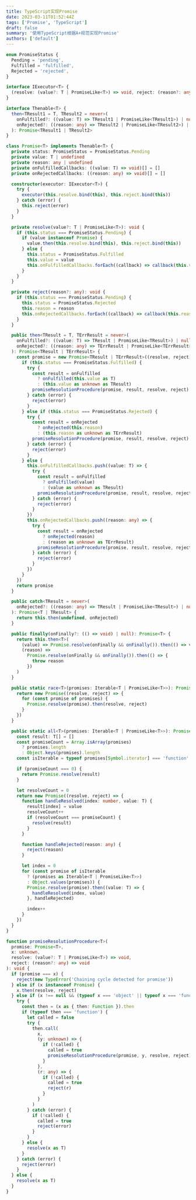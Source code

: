 ```yaml
---
title: TypeScript实现Promise
date: 2023-03-11T01:52:44Z
tags: ['Promise', 'TypeScript']
draft: false
summary: '使用TypeScript根据A+规范实现Promise'
authors: ['default']
---
```


```ts
enum PromiseStatus {
  Pending = 'pending',
  Fulfilled = 'fulfilled',
  Rejected = 'rejected',
}

interface IExecutor<T> {
  (resolve: (value?: T | PromiseLike<T>) => void, reject: (reason?: any) => void): void
}

interface Thenable<T> {
  then<TResult1 = T, TResult2 = never>(
    onFulfilled?: ((value: T) => TResult1 | PromiseLike<TResult1>) | null,
    onRejected?: ((reason: any) => TResult2 | PromiseLike<TResult2>) | null
  ): Promise<TResult1 | TResult2>
}

class Promise<T> implements Thenable<T> {
  private status: PromiseStatus = PromiseStatus.Pending
  private value: T | undefined
  private reason: any | undefined
  private onFulfilledCallbacks: ((value: T) => void)[] = []
  private onRejectedCallbacks: ((reason: any) => void)[] = []

  constructor(executor: IExecutor<T>) {
    try {
      executor(this.resolve.bind(this), this.reject.bind(this))
    } catch (error) {
      this.reject(error)
    }
  }

  private resolve(value?: T | PromiseLike<T>): void {
    if (this.status === PromiseStatus.Pending) {
      if (value instanceof Promise) {
        value.then(this.resolve.bind(this), this.reject.bind(this))
      } else {
        this.status = PromiseStatus.Fulfilled
        this.value = value
        this.onFulfilledCallbacks.forEach((callback) => callback(this.value as T))
      }
    }
  }

  private reject(reason?: any): void {
    if (this.status === PromiseStatus.Pending) {
      this.status = PromiseStatus.Rejected
      this.reason = reason
      this.onRejectedCallbacks.forEach((callback) => callback(this.reason))
    }
  }

  public then<TResult = T, TErrResult = never>(
    onFulfilled?: ((value: T) => TResult | PromiseLike<TResult>) | null,
    onRejected?: ((reason: any) => TErrResult | PromiseLike<TErrResult>) | null
  ): Promise<TResult | TErrResult> {
    const promise = new Promise<TResult | TErrResult>((resolve, reject) => {
      if (this.status === PromiseStatus.Fulfilled) {
        try {
          const result = onFulfilled
            ? onFulfilled(this.value as T)
            : (this.value as unknown as TResult)
          promiseResolutionProcedure(promise, result, resolve, reject)
        } catch (error) {
          reject(error)
        }
      } else if (this.status === PromiseStatus.Rejected) {
        try {
          const result = onRejected
            ? onRejected(this.reason)
            : (this.reason as unknown as TErrResult)
          promiseResolutionProcedure(promise, result, resolve, reject)
        } catch (error) {
          reject(error)
        }
      } else {
        this.onFulfilledCallbacks.push((value: T) => {
          try {
            const result = onFulfilled
              ? onFulfilled(value)
              : (value as unknown as TResult)
            promiseResolutionProcedure(promise, result, resolve, reject)
          } catch (error) {
            reject(error)
          }
        })
        this.onRejectedCallbacks.push((reason: any) => {
          try {
            const result = onRejected
              ? onRejected(reason)
              : (reason as unknown as TErrResult)
            promiseResolutionProcedure(promise, result, resolve, reject)
          } catch (error) {
            reject(error)
          }
        })
      }
    })
    return promise
  }

  public catch<TResult = never>(
    onRejected?: ((reason: any) => TResult | PromiseLike<TResult>) | null
  ): Promise<T | TResult> {
    return this.then(undefined, onRejected)
  }

  public finally(onFinally?: (() => void) | null): Promise<T> {
    return this.then<T>(
      (value) => Promise.resolve(onFinally && onFinally()).then(() => value),
      (reason) =>
        Promise.resolve(onFinally && onFinally()).then(() => {
          throw reason
        })
    )
  }

  public static race<T>(promises: Iterable<T | PromiseLike<T>>): Promise<T> {
    return new Promise((resolve, reject) => {
      for (const promise of promises) {
        Promise.resolve(promise).then(resolve, reject)
      }
    })
  }

  public static all<T>(promises: Iterable<T | PromiseLike<T>>): Promise<T[]> {
    const result: T[] = []
    const promiseCount = Array.isArray(promises)
      ? promises.length
      : Object.keys(promises).length
    const isIterable = typeof promises[Symbol.iterator] === 'function'

    if (promiseCount === 0) {
      return Promise.resolve(result)
    }

    let resolveCount = 0
    return new Promise((resolve, reject) => {
      function handleResolved(index: number, value: T) {
        result[index] = value
        resolveCount++
        if (resolveCount === promiseCount) {
          resolve(result)
        }
      }

      function handleRejected(reason: any) {
        reject(reason)
      }

      let index = 0
      for (const promise of isIterable
        ? (promises as Iterable<T | PromiseLike<T>>)
        : Object.values(promises)) {
        Promise.resolve(promise).then((value: T) => {
          handleResolved(index, value)
        }, handleRejected)

        index++
      }
    })
  }
}

function promiseResolutionProcedure<T>(
  promise: Promise<T>,
  x: unknown,
  resolve: (value?: T | PromiseLike<T>) => void,
  reject: (reason?: any) => void
): void {
  if (promise === x) {
    reject(new TypeError('Chaining cycle detected for promise'))
  } else if (x instanceof Promise) {
    x.then(resolve, reject)
  } else if (x !== null && (typeof x === 'object' || typeof x === 'function')) {
    try {
      const then = (x as { then: Function }).then
      if (typeof then === 'function') {
        let called = false
        try {
          then.call(
            x,
            (y: unknown) => {
              if (!called) {
                called = true
                promiseResolutionProcedure(promise, y, resolve, reject)
              }
            },
            (r: any) => {
              if (!called) {
                called = true
                reject(r)
              }
            }
          )
        } catch (error) {
          if (!called) {
            called = true
            reject(error)
          }
        }
      } else {
        resolve(x as T)
      }
    } catch (error) {
      reject(error)
    }
  } else {
    resolve(x as T)
  }
}
```
